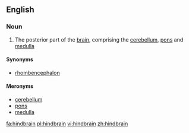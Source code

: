 ==English==

===Noun===
{{en-noun}}

# {{context|anatomy|lang=en}} The posterior part of the [[brain]], comprising the [[cerebellum]], [[pons]] and [[medulla]]

====Synonyms====
* [[rhombencephalon]]

====Meronyms====
* [[cerebellum]]
* [[pons]]
* [[medulla]]

[[fa:hindbrain]]
[[pl:hindbrain]]
[[vi:hindbrain]]
[[zh:hindbrain]]